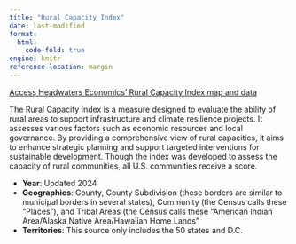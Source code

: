 ```yaml
---
title: "Rural Capacity Index"
date: last-modified
format: 
  html:
    code-fold: true
engine: knitr
reference-location: margin
---
```


[Access Headwaters Economics' Rural Capacity Index map and data](https://headwaterseconomics.org/equity/rural-capacity-map/){.external target="_blank"}

The Rural Capacity Index is a measure designed to evaluate the ability of rural areas to support infrastructure and climate resilience projects. It assesses various factors such as economic resources and local governance. By providing a comprehensive view of rural capacities, it aims to enhance strategic planning and support targeted interventions for sustainable development.  Though the index was developed to assess the capacity of rural communities, all U.S. communities receive a score.  

* **Year**: Updated 2024
* **Geographies**: County, County Subdivision (these borders are similar to municipal borders in several states), Community (the Census calls these “Places”), and Tribal Areas (the Census calls these “American Indian Area/Alaska Native Area/Hawaiian Home Lands”
* **Territories**: This source only includes the 50 states and D.C.


